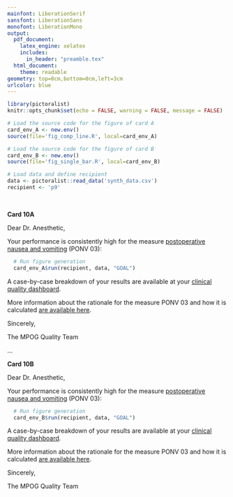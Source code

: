 ```yaml
---
mainfont: LiberationSerif
sansfont: LiberationSans
monofont: LiberationMono
output: 
  pdf_document:
    latex_engine: xelatex
    includes:
      in_header: "preamble.tex"
  html_document:
    theme: readable
geometry: top=0cm,bottom=0cm,left=3cm
urlcolor: blue
---
```


```r
library(pictoralist)
knitr::opts_chunk$set(echo = FALSE, warning = FALSE, message = FALSE)

# Load the source code for the figure of card A
card_env_A <- new.env()
source(file='fig_comp_line.R', local=card_env_A)

# Load the source code for the figure of card B
card_env_B <- new.env()
source(file='fig_single_bar.R', local=card_env_B)

# Load data and define recipient
data <- pictoralist::read_data('synth_data.csv')
recipient <- 'p9'
```

<!-- CARD 10A -->
\vspace{2.0cm}\ 

**Card 10A**

Dear Dr. Anesthetic,

Your performance is consistently high for the measure [postoperative nausea and vomiting](https://mpog.org/files/quality/measures/ponv-03_spec.pdf) (PONV 03):

```r
  # Run figure generation
  card_env_A$run(recipient, data, "GOAL")
```


A case-by-case breakdown of your results are available at your [clinical quality dashboard](https://www.aspirecqi.org/HIEBus/identityserver/local/login?signInId=2b0fc382a1904b699377c926723c9eb4).

More information about the rationale for the measure PONV 03 and how it is calculated [are available here](https://spec.mpog.org/Spec/Public/33).

Sincerely,

The MPOG Quality Team
  
\vspace{2.5cm} 
...
\vspace{1.0cm} 

<!-- CARD 10B -->
**Card 10B**

Dear Dr. Anesthetic,

Your performance is consistently high for the measure [postoperative nausea and vomiting](https://mpog.org/files/quality/measures/ponv-03_spec.pdf) (PONV 03):

```r
  # Run figure generation
  card_env_B$run(recipient, data, "GOAL")
```


A case-by-case breakdown of your results are available at your [clinical quality dashboard](https://www.aspirecqi.org/HIEBus/identityserver/local/login?signInId=2b0fc382a1904b699377c926723c9eb4).

More information about the rationale for the measure PONV 03 and how it is calculated [are available here](https://spec.mpog.org/Spec/Public/33).

Sincerely,

The MPOG Quality Team
